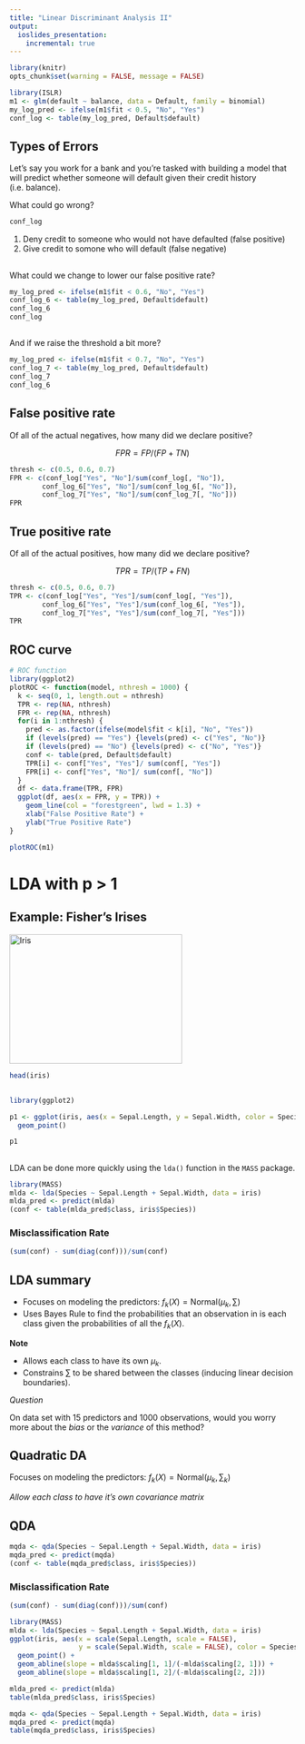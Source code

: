 ```yaml
---
title: "Linear Discriminant Analysis II"
output:
  ioslides_presentation:
    incremental: true
---
```


```r
library(knitr)
opts_chunk$set(warning = FALSE, message = FALSE)
```

```r
library(ISLR)
m1 <- glm(default ~ balance, data = Default, family = binomial)
my_log_pred <- ifelse(m1$fit < 0.5, "No", "Yes")
conf_log <- table(my_log_pred, Default$default)
```


## Types of Errors {.build}

Let's say you work for a bank and you're tasked with building a model that will
predict whether someone will default given their credit history (i.e. balance).

What could go wrong?

```r
conf_log
```

1. Deny credit to someone who would not have defaulted (false positive)
2. Give credit to somone who will default (false negative)


## {.build}

What could we change to lower our false positive rate?

```r
my_log_pred <- ifelse(m1$fit < 0.6, "No", "Yes")
conf_log_6 <- table(my_log_pred, Default$default)
conf_log_6
conf_log
```


## {.build}

And if we raise the threshold a bit more?

```r
my_log_pred <- ifelse(m1$fit < 0.7, "No", "Yes")
conf_log_7 <- table(my_log_pred, Default$default)
conf_log_7
conf_log_6
```


## False positive rate

Of all of the actual negatives, how many did we declare positive?

$$
FPR = FP / (FP + TN)
$$

```r
thresh <- c(0.5, 0.6, 0.7)
FPR <- c(conf_log["Yes", "No"]/sum(conf_log[, "No"]),
        conf_log_6["Yes", "No"]/sum(conf_log_6[, "No"]),
        conf_log_7["Yes", "No"]/sum(conf_log_7[, "No"]))
FPR
```


## True positive rate

Of all of the actual positives, how many did we declare positive?

$$
TPR = TP / (TP + FN)
$$

```r
thresh <- c(0.5, 0.6, 0.7)
TPR <- c(conf_log["Yes", "Yes"]/sum(conf_log[, "Yes"]),
        conf_log_6["Yes", "Yes"]/sum(conf_log_6[, "Yes"]),
        conf_log_7["Yes", "Yes"]/sum(conf_log_7[, "Yes"]))
TPR
```


## ROC curve {.vcenter .flexbox}

```r
# ROC function
library(ggplot2)
plotROC <- function(model, nthresh = 1000) {
  k <- seq(0, 1, length.out = nthresh)
  TPR <- rep(NA, nthresh)
  FPR <- rep(NA, nthresh)
  for(i in 1:nthresh) {
    pred <- as.factor(ifelse(model$fit < k[i], "No", "Yes"))
    if (levels(pred) == "Yes") {levels(pred) <- c("Yes", "No")}
    if (levels(pred) == "No") {levels(pred) <- c("No", "Yes")}
    conf <- table(pred, Default$default)
    TPR[i] <- conf["Yes", "Yes"]/ sum(conf[, "Yes"])
    FPR[i] <- conf["Yes", "No"]/ sum(conf[, "No"])
  }
  df <- data.frame(TPR, FPR)
  ggplot(df, aes(x = FPR, y = TPR)) +
    geom_line(col = "forestgreen", lwd = 1.3) +
    xlab("False Positive Rate") +
    ylab("True Positive Rate")
}

plotROC(m1)
```


#

# LDA with p > 1

## Example: Fisher's Irises {.flexbox .vcenter}

<img src="https://upload.wikimedia.org/wikipedia/commons/thumb/4/41/Iris_versicolor_3.jpg/1920px-Iris_versicolor_3.jpg" alt="Iris" width="304" height="228">

```r
head(iris)
```


##  {.flexbox .vcenter}

```r
library(ggplot2)

p1 <- ggplot(iris, aes(x = Sepal.Length, y = Sepal.Width, color = Species)) + 
  geom_point()

p1
```


## {.build}

LDA can be done more quickly using the `lda()` function in the `MASS` package.

```r
library(MASS)
mlda <- lda(Species ~ Sepal.Length + Sepal.Width, data = iris)
mlda_pred <- predict(mlda)
(conf <- table(mlda_pred$class, iris$Species))
```

### Misclassification Rate
```r
(sum(conf) - sum(diag(conf)))/sum(conf)
```


## LDA summary {.build}

- Focuses on modeling the predictors: $f_k(X) = \textrm{Normal}(\mu_k, \sum)$
- Uses Bayes Rule to find the probabilities that an observation in is each class
given the probabilities of all the $f_k(X)$.

**Note**

- Allows each class to have its own $\mu_k$.
- Constrains $\sum$ to be shared between the classes (inducing linear decision
boundaries).

*Question*

On data set with 15 predictors and 1000 observations, would you worry more about
the *bias* or the *variance* of this method?


## Quadratic DA

Focuses on modeling the predictors: $f_k(X) = \textrm{Normal}(\mu_k, \sum_k)$

*Allow each class to have it's own covariance matrix*


## QDA

```r
mqda <- qda(Species ~ Sepal.Length + Sepal.Width, data = iris)
mqda_pred <- predict(mqda)
(conf <- table(mqda_pred$class, iris$Species))
```

### Misclassification Rate
```r
(sum(conf) - sum(diag(conf)))/sum(conf)
```





```r
library(MASS)
mlda <- lda(Species ~ Sepal.Length + Sepal.Width, data = iris)
ggplot(iris, aes(x = scale(Sepal.Length, scale = FALSE),
                 y = scale(Sepal.Width, scale = FALSE), color = Species)) + 
  geom_point() +
  geom_abline(slope = mlda$scaling[1, 1]/(-mlda$scaling[2, 1])) +
  geom_abline(slope = mlda$scaling[1, 2]/(-mlda$scaling[2, 2]))

mlda_pred <- predict(mlda)
table(mlda_pred$class, iris$Species)

mqda <- qda(Species ~ Sepal.Length + Sepal.Width, data = iris)
mqda_pred <- predict(mqda)
table(mqda_pred$class, iris$Species)
```


